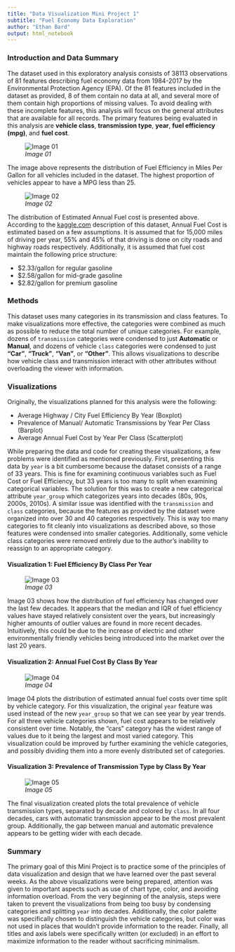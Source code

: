 ```yaml
---
title: "Data Visualization Mini Project 1"
subtitle: "Fuel Economy Data Exploration"
author: "Ethan Bard"
output: html_notebook
---
```


### Introduction and Data Summary

The dataset used in this exploratory analysis consists of 38113 observations of 81 features describing fuel economy data from 1984-2017 by the Environmental Protection Agency (EPA). Of the 81 features included in the dataset as provided, 8 of them contain no data at all, and several more of them contain high proportions of missing values. To avoid dealing with these incomplete features, this analysis will focus on the general attributes that are available for all records. The primary features being evaluated in this analysis are **vehicle class**, **transmission type**, **year**, **fuel efficiency (mpg)**, and **fuel cost**.

![*Image 01*](../images/fuel_efficiency.svg)

The image above represents the distribution of Fuel Efficiency in Miles Per Gallon for all vehicles included in the dataset. The highest proportion of vehicles appear to have a MPG less than 25. 


![*Image 02*](../images/fuel_cost.svg)

The distribution of Estimated Annual Fuel cost is presented above. According to the  [kaggle.com](https://www.kaggle.com/epa/fuel-economy) description of this dataset, Annual Fuel Cost is estimated based on a few assumptions. It is assumed that for 15,000 miles of driving per year, 55% and 45% of that driving is done on city roads and highway roads respectively. Additionally, it is assumed that fuel cost maintain the following price structure:

- $2.33/gallon for regular gasoline
- $2.58/gallon for mid-grade gasoline
- $2.82/gallon for premium gasoline



### Methods

This dataset uses many categories in its transmission and class features. To make visualizations more effective, the categories were combined as much as possible to reduce the total number of unique categories. For example, dozens of `transmission` categories were condensed to just **Automatic** or **Manual**, and dozens of vehicle `class` categories were condensed to just **"Car"**, **"Truck"**, **"Van"**, or **"Other"**. This allows visualizations to describe how vehicle class and transmission interact with other attributes without overloading the viewer with information. 


### Visualizations

Originally, the visualizations planned for this analysis were the following: 

- Average Highway / City Fuel Efficiency By Year (Boxplot)
- Prevalence of Manual/ Automatic Transmissions by Year Per Class (Barplot)
- Average Annual Fuel Cost by Year Per Class (Scatterplot)

While preparing the data and code for creating these visualizations, a few problems were identified as mentioned previously. First, presenting this data by `year` is a bit cumbersome because the dataset consists of a range of 33 years. This is fine for examining continuous variables such as Fuel Cost or Fuel Efficiency, but 33 years is too many to split when examining categorical variables. The solution for this was to create a new categorical attribute `year_group` which categorizes years into decades (80s, 90s, 2000s, 2010s). A similar issue was identified with the `transmission` and `class` categories, because the features as provided by the dataset were organized into over 30 and 40 categories respectively. This is way too many categories to fit cleanly into visualizations as described above, so those features were condensed into smaller categories. Additionally, some vehicle class categories were removed entirely due to the author's inability to reassign to an appropriate category. 

#### Visualization 1: Fuel Efficiency By Class Per Year

![*Image 03*](../images/mpg_year_class.svg)

Image 03 shows how the distribution of fuel efficiency has changed over the last few decades. It appears that the median and IQR of fuel efficiency values have stayed relatively consistent over the years, but increasingly higher amounts of outlier values are found in more recent decades. Intuitively, this could be due to the increase of electric and other environmentally friendly vehicles being introduced into the market over the last 20 years. 

#### Visualization 2: Annual Fuel Cost By Class By Year

![*Image 04*](../images/fuel_cost_year.svg)

Image 04 plots the distribution of estimated annual fuel costs over time split by vehicle category. For this visualization, the original `year` feature was used instead of the new `year_group` so that we can see year by year trends. For all three vehicle categories shown, fuel cost appears to be relatively consistent over time. Notably, the "cars" category has the widest range of values due to it being the largest and most varied category. This visualization could be improved by further examining the vehicle categories, and possibly dividing them into a more evenly distributed set of categories. 

#### Visualization 3: Prevalence of Transmission Type by Class By Year

![*Image 05*](../images/transmission_counts.svg)

The final visualization created plots the total prevalence of vehicle transmission types, separated by decade and colored by `class`. In all four decades, cars with automatic transmission appear to be the most prevalent group. Additionally, the gap between manual and automatic prevalence appears to be getting wider with each decade.

### Summary

The primary goal of this Mini Project is to practice some of the principles of data visualization and design that we have learned over the past several weeks. As the above visualizations were being prepared, attention was given to important aspects such as use of chart type, color, and avoiding information overload. From the very beginning of the analysis, steps were taken to prevent the visualizations from being too busy by condensing categories and splitting `year` into decades. Additionally, the color palette was specifically chosen to distinguish the vehicle categories, but color was not used in places that wouldn't provide information to the reader. Finally, all titles and axis labels were specifically written (or excluded) in an effort to maximize information to the reader without sacrificing minimalism. 


